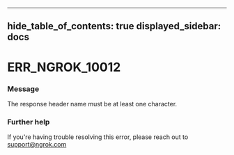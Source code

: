 

---
hide_table_of_contents: true
displayed_sidebar: docs
---


# ERR_NGROK_10012

### Message
The response header name must be at least one character.

<ErrorDetails />



### Further help
If you're having trouble resolving this error, please reach out to [support@ngrok.com](mailto:support@ngrok.com?subject=Help%20with%20ERR_NGROK_10012)

